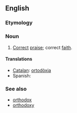 ==English==

===Etymology===
{{etyl|el}}

===Noun===
{{infl|en|noun}}

# [[correct|Correct]] [[praise]]; correct [[faith]].

====Translations====
* [[Catalan]]: [[ortodòxia]] {{f}}
* Spanish: {{t-|es|ortodoxia|f}}

===See also===
* [[orthodox]]
* [[orthodoxy]]